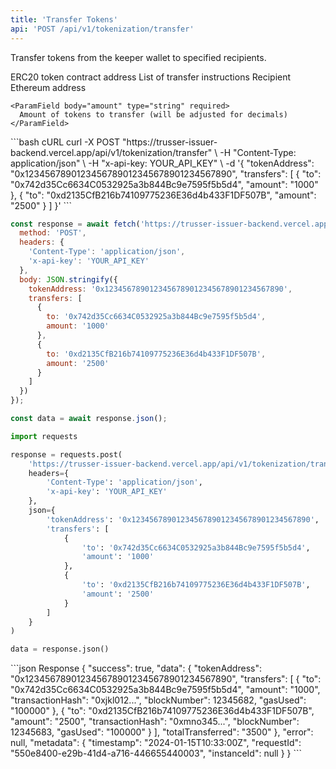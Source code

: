 ```yaml
---
title: 'Transfer Tokens'
api: 'POST /api/v1/tokenization/transfer'
---
```


Transfer tokens from the keeper wallet to specified recipients.

<ParamField body="tokenAddress" type="string" required>
  ERC20 token contract address
</ParamField>

<ParamField body="transfers" type="array" required>
  List of transfer instructions
  
  <Expandable title="transfers">
    <ParamField body="to" type="string" required>
      Recipient Ethereum address
    </ParamField>
    
    <ParamField body="amount" type="string" required>
      Amount of tokens to transfer (will be adjusted for decimals)
    </ParamField>
  </Expandable>
</ParamField>

<RequestExample>
```bash cURL
curl -X POST "https://trusser-issuer-backend.vercel.app/api/v1/tokenization/transfer" \
  -H "Content-Type: application/json" \
  -H "x-api-key: YOUR_API_KEY" \
  -d '{
    "tokenAddress": "0x1234567890123456789012345678901234567890",
    "transfers": [
      {
        "to": "0x742d35Cc6634C0532925a3b844Bc9e7595f5b5d4",
        "amount": "1000"
      },
      {
        "to": "0xd2135CfB216b74109775236E36d4b433F1DF507B",
        "amount": "2500"
      }
    ]
  }'
```

```javascript JavaScript
const response = await fetch('https://trusser-issuer-backend.vercel.app/api/v1/tokenization/transfer', {
  method: 'POST',
  headers: {
    'Content-Type': 'application/json',
    'x-api-key': 'YOUR_API_KEY'
  },
  body: JSON.stringify({
    tokenAddress: '0x1234567890123456789012345678901234567890',
    transfers: [
      {
        to: '0x742d35Cc6634C0532925a3b844Bc9e7595f5b5d4',
        amount: '1000'
      },
      {
        to: '0xd2135CfB216b74109775236E36d4b433F1DF507B',
        amount: '2500'
      }
    ]
  })
});

const data = await response.json();
```

```python Python
import requests

response = requests.post(
    'https://trusser-issuer-backend.vercel.app/api/v1/tokenization/transfer',
    headers={
        'Content-Type': 'application/json',
        'x-api-key': 'YOUR_API_KEY'
    },
    json={
        'tokenAddress': '0x1234567890123456789012345678901234567890',
        'transfers': [
            {
                'to': '0x742d35Cc6634C0532925a3b844Bc9e7595f5b5d4',
                'amount': '1000'
            },
            {
                'to': '0xd2135CfB216b74109775236E36d4b433F1DF507B',
                'amount': '2500'
            }
        ]
    }
)

data = response.json()
```
</RequestExample>

<ResponseExample>
```json Response
{
  "success": true,
  "data": {
    "tokenAddress": "0x1234567890123456789012345678901234567890",
    "transfers": [
      {
        "to": "0x742d35Cc6634C0532925a3b844Bc9e7595f5b5d4",
        "amount": "1000",
        "transactionHash": "0xjkl012...",
        "blockNumber": 12345682,
        "gasUsed": "100000"
      },
      {
        "to": "0xd2135CfB216b74109775236E36d4b433F1DF507B",
        "amount": "2500",
        "transactionHash": "0xmno345...",
        "blockNumber": 12345683,
        "gasUsed": "100000"
      }
    ],
    "totalTransferred": "3500"
  },
  "error": null,
  "metadata": {
    "timestamp": "2024-01-15T10:33:00Z",
    "requestId": "550e8400-e29b-41d4-a716-446655440003",
    "instanceId": null
  }
}
```
</ResponseExample>